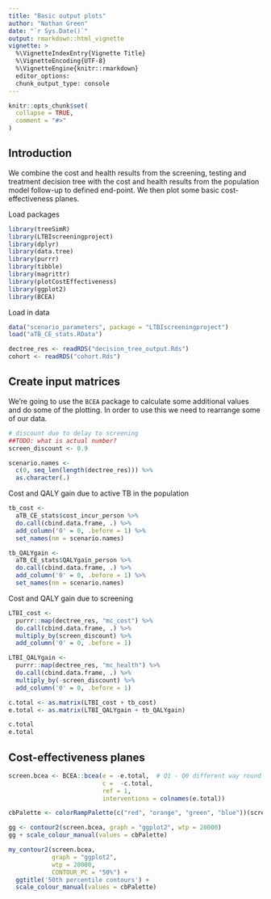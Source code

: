 ```yaml
---
title: "Basic output plots"
author: "Nathan Green"
date: "`r Sys.Date()`"
output: rmarkdown::html_vignette
vignette: >
  %\VignetteIndexEntry{Vignette Title}
  %\VignetteEncoding{UTF-8}
  %\VignetteEngine{knitr::rmarkdown}
  editor_options: 
  chunk_output_type: console
---
```


```r
knitr::opts_chunk$set(
  collapse = TRUE,
  comment = "#>"
)
```


## Introduction

We combine the cost and health results from the screening, testing and treatment decision tree with the cost and health results from the population model follow-up to defined end-point.
We then plot some basic cost-effectiveness planes.

Load packages

```r
library(treeSimR)
library(LTBIscreeningproject)
library(dplyr)
library(data.tree)
library(purrr)
library(tibble)
library(magrittr)
library(plotCostEffectiveness)
library(ggplot2)
library(BCEA)
```

Load in data

```r
data("scenario_parameters", package = "LTBIscreeningproject")
load("aTB_CE_stats.RData")

dectree_res <- readRDS("decision_tree_output.Rds")
cohort <- readRDS("cohort.Rds")
```


## Create input matrices

We're going to use the `BCEA` package to calculate some additional values and do some of the plotting.
In order to use this we need to rearrange some of our data.

```r
# discount due to delay to screening
##TODO: what is actual number?
screen_discount <- 0.9

scenario.names <-
  c(0, seq_len(length(dectree_res))) %>%
  as.character(.)
```

Cost and QALY gain due to active TB in the population

```r
tb_cost <-
  aTB_CE_stats$cost_incur_person %>%
  do.call(cbind.data.frame, .) %>%
  add_column('0' = 0, .before = 1) %>%
  set_names(nm = scenario.names)

tb_QALYgain <-
  aTB_CE_stats$QALYgain_person %>%
  do.call(cbind.data.frame, .) %>%
  add_column('0' = 0, .before = 1) %>%
  set_names(nm = scenario.names)
```

Cost and QALY gain due to screening

```r
LTBI_cost <-
  purrr::map(dectree_res, "mc_cost") %>% 
  do.call(cbind.data.frame, .) %>%
  multiply_by(screen_discount) %>% 
  add_column('0' = 0, .before = 1)

LTBI_QALYgain <- 
  purrr::map(dectree_res, "mc_health") %>% 
  do.call(cbind.data.frame, .) %>%
  multiply_by(-screen_discount) %>% 
  add_column('0' = 0, .before = 1)

c.total <- as.matrix(LTBI_cost + tb_cost)
e.total <- as.matrix(LTBI_QALYgain + tb_QALYgain)

c.total
e.total
```


## Cost-effectiveness planes

```r
screen.bcea <- BCEA::bcea(e = -e.total,  # Q1 - Q0 different way round in function!
                          c =  -c.total,
                          ref = 1,
                          interventions = colnames(e.total))

cbPalette <- colorRampPalette(c("red", "orange", "green", "blue"))(screen.bcea$n.comparisons)

gg <- contour2(screen.bcea, graph = "ggplot2", wtp = 20000)
gg + scale_colour_manual(values = cbPalette)

my_contour2(screen.bcea,
            graph = "ggplot2",
            wtp = 20000,
            CONTOUR_PC = "50%") +
  ggtitle('50th percentile contours') +
  scale_colour_manual(values = cbPalette)
```

